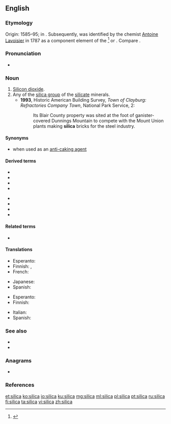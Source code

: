 {{also|sílica}}
==English==

===Etymology===
Origin: 1585–95; in {{etyl|la|en}} {{m|la|silex||hard stone, flint}}. Subsequently, {{m|en|silicon}} was identified by the chemist [[w:Antoine Lavoisier|Antoine Lavoisier]] in 1787 as a component element of the {{m|la||silex}}<ref>{{R:Dictionary.com|silex}}</ref> or {{m|la||silicis}}. Compare {{m|en|silicate}}.

===Pronunciation===
* {{a|UK}} {{IPA|/ˈsɪl.ɪ.kə/|lang=en}}

===Noun===
{{en-noun|~|silicas}}

# [[silicon dioxide|Silicon dioxide]].
# Any of the [[silica group]] of the [[silicate]] minerals.
#* '''1993''', Historic American Building Survey, ''Town of Clayburg: Refractories Company Town'', National Park Service, 2:
#*: Its Blair County property was sited at the foot of ganister-covered Dunnings Mountain to compete with the Mount Union plants making '''silica''' bricks for the steel industry.

====Synonyms====
* {{l|en|E551}} when used as an [[anti-caking agent]]

====Derived terms====
{{der-top}}
* {{l|en|silica gel}}
* {{l|en|silica glass}}
* {{l|en|silicate}}
* {{l|en|silica wool}}
{{der-mid}}
* {{l|en|siliceous}}
* {{l|en|silici-}}
* {{l|en|silicic}}
* {{l|en|silicide}}
{{der-bottom}}

====Related terms====
* {{l|en|silicon}}

====Translations====
{{trans-top|silicon dioxide}}
* Esperanto: {{t+|eo|siliko}}
* Finnish: {{t+|fi|piidioksidi}}, {{t|fi|silika}}
* French: {{t+|fr|silice|f}}
{{trans-mid}}
* Japanese: {{t|ja|シリカ|tr=shirika|sc=Jpan}}
* Spanish: {{t+|es|sílice|f}}
{{trans-bottom}}

{{trans-top|silica group of the silicate minerals}}
* Esperanto: {{t+|eo|siliko}}
* Finnish: {{t|fi|hohkasilikaatti}}
{{trans-mid}}
* Italian: {{t+|it|silice}}
* Spanish: {{t+|es|sílice|f}}
{{trans-bottom}}

===See also===
* {{l|en|quartz}}
* {{l|en|sand}}

===Anagrams===
* {{l|en|sialic}}

===References===
<references/>

[[et:silica]]
[[ko:silica]]
[[io:silica]]
[[ku:silica]]
[[mg:silica]]
[[ml:silica]]
[[pl:silica]]
[[pt:silica]]
[[ru:silica]]
[[fi:silica]]
[[ta:silica]]
[[vi:silica]]
[[zh:silica]]